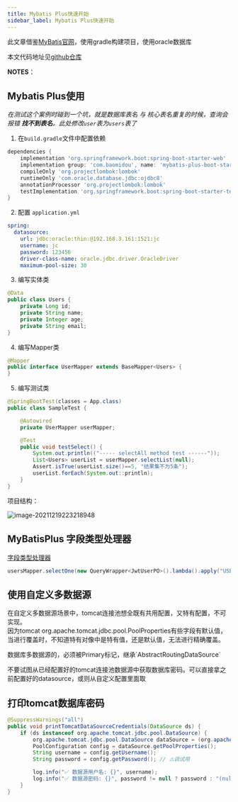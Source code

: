 ```yaml
---
title: Mybatis Plus快速开始
sidebar_label: Mybatis Plus快速开始
---
```

此文章借鉴[MyBatis官网](https://baomidou.com/pages/226c21/#%E5%88%9D%E5%A7%8B%E5%8C%96%E5%B7%A5%E7%A8%8B)，使用gradle构建项目，使用oracle数据库

本文代码地址见[github仓库](https://github.com/whalefall541/mybatis-plus)

**NOTES**：

## Mybatis Plus使用

*在测试这个案例时碰到一个坑，就是数据库表名 与 核心表名重复的时候，查询会报错 **找不到表名**。此处修改`user`表为`users`表了*

1. 在`build.gradle`文件中配置依赖

```groovy
dependencies {
    implementation 'org.springframework.boot:spring-boot-starter-web'
    implementation group: 'com.baomidou', name: 'mybatis-plus-boot-starter', version: '3.2.0'
    compileOnly 'org.projectlombok:lombok'
    runtimeOnly 'com.oracle.database.jdbc:ojdbc8'
    annotationProcessor 'org.projectlombok:lombok'
    testImplementation 'org.springframework.boot:spring-boot-starter-test'
}
```



2. 配置 `application.yml`

```yml
spring:
  datasource:
    url: jdbc:oracle:thin:@192.168.3.161:1521:jc
    username: jc
    password: 123456
    driver-class-name: oracle.jdbc.driver.OracleDriver
    maximum-pool-size: 30
```

3. 编写实体类

```java
@Data
public class Users {
    private Long id;
    private String name;
    private Integer age;
    private String email;
}
```

4. 编写Mapper类

```java
@Mapper
public interface UserMapper extends BaseMapper<Users> {
}
```

5. 编写测试类

```java
@SpringBootTest(classes = App.class)
public class SampleTest {

    @Autowired
    private UserMapper userMapper;

    @Test
    public void testSelect() {
        System.out.println(("----- selectAll method test ------"));
        List<Users> userList = userMapper.selectList(null);
        Assert.isTrue(userList.size()==5, "结果集不为5条");
        userList.forEach(System.out::println);
    }
}
```

项目结构：

![image-20211219223218948](https://s2.loli.net/2023/07/15/4m8UKMGd3Qts1C5.png)

## MyBatisPlus 字段类型处理器

[字段类型处理器](https://baomidou.com/guides/type-handler/)

```java
usersMapper.selectOne(new QueryWrapper<JwtUserPO>().lambda().apply("USERNAME = {0,jdbcType=CHAR,typeHandler=" + TrimmedStringTypeHandler.class.getCanonicalName() + "}", username));
```

## 使用自定义多数据源
<p>
在自定义多数据源场景中，tomcat连接池想全既有共用配置，又特有配置，不可实现。<br/>
因为tomcat org.apache.tomcat.jdbc.pool.PoolProperties有些字段有默认值，<br/>
当进行覆盖时，不知道特有对像中是特有值，还是默认值，无法进行精确覆盖。
</p>

<p>数据库多数据源的，必须被Primary标记，继承`AbstractRoutingDataSource`</p>

<p>不要试图从已经配置好的tomcat连接池数据源中获取数据库密码。可以直接拿之前配置好的datasource，或则从自定义配置里面取</p>

## 打印tomcat数据库密码

```java {3}
@SuppressWarnings("all")
public void printTomcatDataSourceCredentials(DataSource ds) {
    if (ds instanceof org.apache.tomcat.jdbc.pool.DataSource) {
        org.apache.tomcat.jdbc.pool.DataSource dataSource = (org.apache.tomcat.jdbc.pool.DataSource) ds;
        PoolConfiguration config = dataSource.getPoolProperties();
        String username = config.getUsername();
        String password = config.getPassword(); // ⚠️调试用

        log.info("✅ 数据源用户名: {}", username);
        log.info("✅ 数据源密码: {}", password != null ? password : "(null)");
    }
}
```


<TailProtocal />
